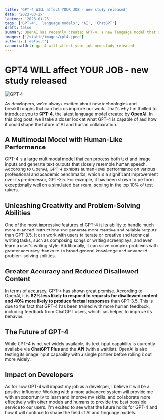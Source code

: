 ```yaml
---
title: 'GPT-4 WILL affect YOUR JOB - new study released'
date: '2023-03-25'
lastmod: '2023-03-26'
tags: ['GPT-4', 'language models', 'AI', 'ChatGPT']
draft: false
summary: OpenAI has recently created GPT-4, a new language model that shows promising improvements over its predecessor, GPT-3.5. In this blog post, we'll explore some of the features and capabilities of GPT-4 and discuss how it might impact the future of AI and human collaboration.
images: ['/static/images/gpt4.jpeg']
authors: ['default']
canonicalUrl: gpt-4-will-affect-your-job-new-study-released
---
```


# GPT4 WILL affect YOUR JOB - new study released


![GPT-4](/images/gpt4.jpeg)


As developers, we're always excited about new technologies and breakthroughs that can help us improve our work. That's why I'm thrilled to introduce you to **GPT-4**, the latest language model created by **OpenAI**. In this blog post, we'll take a closer look at what GPT-4 is capable of and how it could shape the future of AI and human collaboration.

## A Multimodal Model with Human-Like Performance

GPT-4 is a large multimodal model that can process both text and image inputs and generate text outputs that closely resemble human speech. According to OpenAI, GPT-4 exhibits human-level performance on various professional and academic benchmarks, which is a significant improvement over its predecessor, GPT-3.5. For example, it has been shown to perform exceptionally well on a simulated bar exam, scoring in the top 10% of test takers.

## Unleashing Creativity and Problem-Solving Abilities

One of the most impressive features of GPT-4 is its ability to handle much more nuanced instructions and generate more creative and reliable outputs than GPT-3.5. It can work with users to iterate on creative and technical writing tasks, such as composing songs or writing screenplays, and even learn a user's writing style. Additionally, it can solve complex problems with greater accuracy thanks to its broad general knowledge and advanced problem-solving abilities.

## Greater Accuracy and Reduced Disallowed Content

In terms of accuracy, GPT-4 has shown great promise. According to OpenAI, it is **82% less likely to respond to requests for disallowed content and 40% more likely to produce factual responses** than GPT-3.5. This is due to the fact that GPT-4 has been trained with more human feedback, including feedback from ChatGPT users, which has helped to improve its behavior.

## The Future of GPT-4

While GPT-4 is not yet widely available, its text input capability is currently available via **ChatGPT Plus** and the **API** (with a waitlist). OpenAI is also testing its image input capability with a single partner before rolling it out more widely.

## Impact on Developers

As for how GPT-4 will impact my job as a developer, I believe it will be a positive influence. Working with a more advanced system will provide me with an opportunity to learn and improve my skills, and collaborate more effectively with other models and humans to provide the best possible service to our users. I'm excited to see what the future holds for GPT-4 and how it will continue to shape the field of AI and language models.
